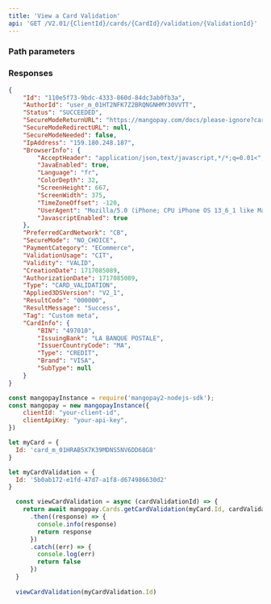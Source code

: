 ```yaml
---
title: 'View a Card Validation'  
api: 'GET /V2.01/{ClientId}/cards/{CardId}/validation/{ValidationId}'  
---
```


  

### Path parameters  

<CardId />  

<ValidationId />  

### Responses  

<AccordionGroup><Accordion title="200 - Succeeded">  

<IdResponse />  

<AuthorIdResponse />  

<Status2Response />  

<SecureModeReturnURLResponse />  

<SecureModeRedirectURLResponse />  

<SecureModeNeededResponse />  

<IpAddressResponse />  

<BrowserInfoResponse />  

<PreferredCardNetworkResponse />  

<SecureModeResponse2 />  

<ValidationUsageResponse />

<ValidityResponse />  

<CreationDateResponse />  

<Type1Response />  

<Applied3DSVersionResponse />  

<ResultCodeResponse />  

<ResultMessageResponse />  

<TagResponse />  

<CardInfoResponse /></Accordion></AccordionGroup>  

<ResponseExample>  

```json 200 - Succeeded  
{
    "Id": "110e5f73-9bdc-4333-860d-84dc3ab0fb3a",
    "AuthorId": "user_m_01HT2NFK7Z2BRQNGNHMY30VVTT",
    "Status": "SUCCEEDED",
    "SecureModeReturnURL": "https://mangopay.com/docs/please-ignore?cardValidationId=110e5f73-9bdc-4333-860d-84dc3ab0fb3a",
    "SecureModeRedirectURL": null,
    "SecureModeNeeded": false,
    "IpAddress": "159.180.248.187",
    "BrowserInfo": {
        "AcceptHeader": "application/json,text/javascript,*/*;q=0.01<",
        "JavaEnabled": true,
        "Language": "fr",
        "ColorDepth": 32,
        "ScreenHeight": 667,
        "ScreenWidth": 375,
        "TimeZoneOffset": -120,
        "UserAgent": "Mozilla/5.0 (iPhone; CPU iPhone OS 13_6_1 like Mac OS X) AppleWebKit/605.1.15 (KHTML, like Gecko) Mobile/15E148",
        "JavascriptEnabled": true
    },
    "PreferredCardNetwork": "CB",
    "SecureMode": "NO_CHOICE",
    "PaymentCategory": "ECommerce",
    "ValidationUsage": "CIT",
    "Validity": "VALID",
    "CreationDate": 1717085089,
    "AuthorizationDate": 1717085089,
    "Type": "CARD_VALIDATION",
    "Applied3DSVersion": "V2_1",
    "ResultCode": "000000",
    "ResultMessage": "Success",
    "Tag": "Custom meta",
    "CardInfo": {
        "BIN": "497010",
        "IssuingBank": "LA BANQUE POSTALE",
        "IssuerCountryCode": "MA",
        "Type": "CREDIT",
        "Brand": "VISA",
        "SubType": null
    }
}
 ```  

</ResponseExample>  

<RequestExample>  
  
```javascript NodeJS  
const mangopayInstance = require('mangopay2-nodejs-sdk');
const mangopay = new mangopayInstance({
    clientId: "your-client-id",
    clientApiKey: "your-api-key",
})

let myCard = {
  Id: 'card_m_01HRAB5X7K39MDNS5NV6DD68G8'
}

let myCardValidation = {
  Id: '5b0ab172-e1fd-47d7-a1f8-d674986630d2'
}

  const viewCardValidation = async (cardValidationId) => {
    return await mangopay.Cards.getCardValidation(myCard.Id, cardValidationId) 
      .then((response) => {
        console.info(response)
        return response
      })
      .catch((err) => {
        console.log(err)
        return false
      })
  }
  
  viewCardValidation(myCardValidation.Id)  
```  

  
</RequestExample>